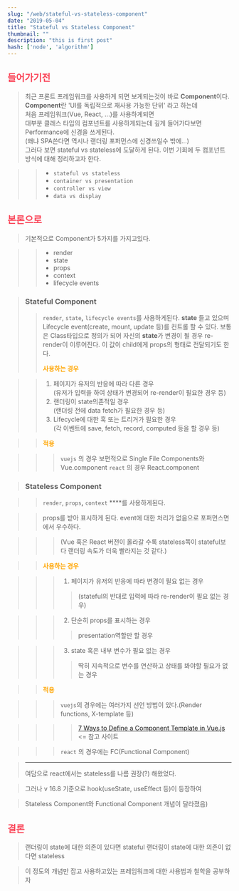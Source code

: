 ```yaml
---
slug: "/web/stateful-vs-stateless-component"
date: "2019-05-04"
title: "Stateful vs Stateless Component"
thumbnail: ""
description: "this is first post"
hash: ['node', 'algorithm']
---
```


## <div style="color: #fa4659">들어가기전</div>

> 최근 프론트 프레임워크를 사용하게 되면 보게되는것이 바로 **Component**이다.<br/>
> **Component**란 'UI를 독립적으로 재사용 가능한 단위' 라고 하는데 <br/>
> 처음 프레임워크(Vue, React, ...)를 사용하게되면 <br/>
> 대부분 클래스 타입의 컴포넌트를 사용하게되는데 깊게 들어가다보면 Performance에 신경을 쓰게된다. <br/>
> (왜냐 SPA쓴다면 역시나 랜더링 포퍼먼스에 신경쓰일수 밖에...) <br/>
> 그러다 보면 stateful vs stateless에 도달하게 된다. 이번 기회에 두 컴포넌트 방식에 대해 정리하고자 한다. <br/>

>> - `stateful vs stateless`
>> - `container vs presentation`
>> - `controller vs view`
>> - `data vs display`

## <div style="color: #fa4659"> 본론으로 </div>

>기본적으로 Component가 5가지를 가지고있다.

>> - render
>> - state
>> - props
>> - context
>> - lifecycle events

> ### **Stateful Component**
>> `render`,  `state`**,**  `lifecycle events`를 사용하게된다.
>> **state** 들고 있으며 Lifecycle event(create, mount, update 등)를 컨트롤 할 수 있다.
>> 보통은 Class타입으로 정의가 되어 자신의  **state**가 변경이 될 경우 re-render이 이루어진다.
>> 이 값이 child에게 props의 형태로 전달되기도 한다.
>> <div style="color: orange; font-weight: bold;"> 사용하는 경우 </div>

>> 1. 페이지가 유저의 반응에 따라 다른 경우 <br/>(유저가 입력을 하여 상태가 변경되어 re-render이 필요한 경우 등)
>> 2. 랜더링이 state의존적일 경우 <br/> (랜더링 전에 data fetch가 필요한 경우 등)
>> 3. Lifecycle에 대한 훅 또는 트리거가 필요한 경우 <br/> (각 이벤트에 save, fetch, record, computed 등을 할 경우 등)

>> <div style="color: orange; font-weight: bold;"> 적용 </div>

>>> `vuejs` 의 경우 보편적으로 Single File Components와 Vue.component
>>> `react` 의 경우 React.component

> ### **Stateless Component**

>> `render`,  `props`**,**  `context` ****를 사용하게된다.

>> props를 받아 표시하게 된다. event에 대한 처리가 없음으로 포퍼먼스면에서 우수하다.

>>> (Vue 혹은 React 버전이 올라갈 수록 stateless쪽이 stateful보다 랜더링 속도가 더욱 빨라지는 것 같다.)

>> <div style="color: orange; font-weight: bold;"> 사용하는 경우 </div>

>>> 1. 페이지가 유저의 반응에 따라 변경이 필요 없는 경우
>>>> (stateful의 반대로 입력에 따라 re-render이 필요 없는 경우)

>>> 2.  단순히 props를 표시하는 경우
>>>> presentation역할만 할 경우

>>> 3. state 혹은 내부 변수가 필요 없는 경우
>>>> 딱히 지속적으로 변수를 연산하고 상태를 봐야할 필요가 없는 경우

>> <div style="color: orange; font-weight: bold;"> 적용 </div>

>>> `vuejs`의 경우에는 여러가지 선언 방법이 있다.(Render functions, X-template 등)

>>>> [7 Ways to Define a Component Template in Vue.js](https://vuejsdevelopers.com/2017/03/24/vue-js-component-templates) <= 참고 사이트

>>> `react` 의 경우에는 FC(Functional Component)

> ---
> 여담으로 react에서는 stateless를 나름 권장(?) 해왔었다.

> 그러나 v 16.8 기준으로 hook(useState, useEffect 등)이 등장하여

> Stateless Component와 Functional Component 개념이 달라졌음)

## <div style="color: #fa4659">결론</div>

> 랜더링이 state에 대한 의존이 있다면 stateful
> 랜더링이 state에 대한 의존이 없다면 stateless

> 이 정도의 개념만 잡고 사용하고있는 프레임워크에 대한 사용법과 철학을 공부하자
